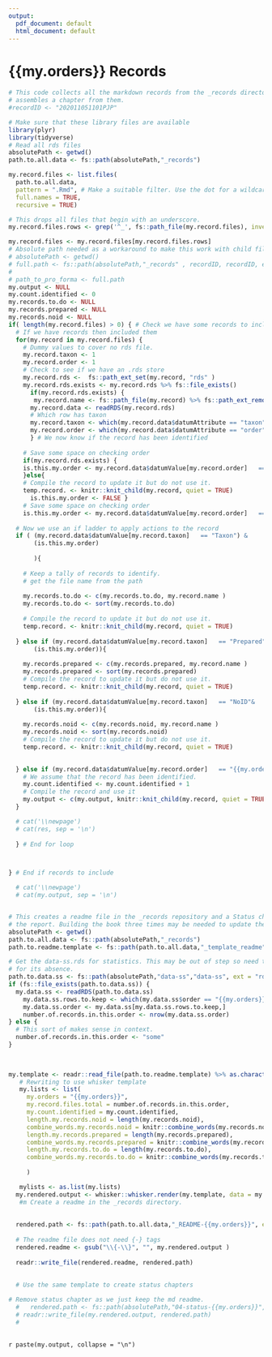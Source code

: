 ```yaml
---
output:
  pdf_document: default
  html_document: default
---
```


# {{my.orders}} Records



```r

# This code collects all the markdown records from the _records directory and
# assembles a chapter from them.
#recordID <- "202011051101PJP"

# Make sure that these library files are available
library(plyr)
library(tidyverse)
# Read all rds files
absolutePath <- getwd()
path.to.all.data <- fs::path(absolutePath,"_records")

my.record.files <- list.files(
  path.to.all.data,
  pattern = ".Rmd", # Make a suitable filter. Use the dot for a wildcard.
  full.names = TRUE,
  recursive = TRUE) 

# This drops all files that begin with an underscore.
my.record.files.rows <- grep('^_', fs::path_file(my.record.files), invert = TRUE )

my.record.files <- my.record.files[my.record.files.rows]
# Absolute path needed as a workaround to make this work with child files
# absolutePath <- getwd()
# full.path <- fs::path(absolutePath,"_records" , recordID, recordID, ext = "Rmd")
# 
# path_to_pro_forma <- full.path
my.output <- NULL
my.count.identified <- 0
my.records.to.do <- NULL
my.records.prepared <- NULL
my.records.noid <- NULL
if( length(my.record.files) > 0) { # Check we have some records to include.
  # If we have records then included them
  for(my.record in my.record.files) {
    # Dummy values to cover no rds file.
    my.record.taxon <- 1
    my.record.order <- 1
    # Check to see if we have an .rds store
    my.record.rds <-  fs::path_ext_set(my.record, "rds" ) 
    my.record.rds.exists <- my.record.rds %>% fs::file_exists()
      if(my.record.rds.exists) {
       my.record.name <- fs::path_file(my.record) %>% fs::path_ext_remove() 
      my.record.data <- readRDS(my.record.rds)  
      # Which row has taxon
      my.record.taxon <- which(my.record.data$datumAttribute == "taxon")
      my.record.order <- which(my.record.data$datumAttribute == "order")
      } # We now know if the record has been identified
    
    # Save some space on checking order
    if(my.record.rds.exists) {
    is.this.my.order <- my.record.data$datumValue[my.record.order]   == "{{my.orders}}"
    }else{
    # Compile the record to update it but do not use it.
    temp.record. <- knitr::knit_child(my.record, quiet = TRUE)
      is.this.my.order <- FALSE }    
    # Save some space on checking order
    is.this.my.order <- my.record.data$datumValue[my.record.order]   == "{{my.orders}}"
  
  # Now we use an if ladder to apply actions to the record      
  if ( (my.record.data$datumValue[my.record.taxon]   == "Taxon") &
       (is.this.my.order)
       
       ){
    
    # Keep a tally of records to identify.
    # get the file name from the path
    
    my.records.to.do <- c(my.records.to.do, my.record.name )
    my.records.to.do <- sort(my.records.to.do)
    
    # Compile the record to update it but do not use it.
    temp.record. <- knitr::knit_child(my.record, quiet = TRUE)
    
  } else if (my.record.data$datumValue[my.record.taxon]   == "Prepared" &
       (is.this.my.order)){
    
    my.records.prepared <- c(my.records.prepared, my.record.name )
    my.records.prepared <- sort(my.records.prepared)
    # Compile the record to update it but do not use it.
    temp.record. <- knitr::knit_child(my.record, quiet = TRUE)    
    
  } else if (my.record.data$datumValue[my.record.taxon]   == "NoID"&
       (is.this.my.order)){
    
    my.records.noid <- c(my.records.noid, my.record.name )
    my.records.noid <- sort(my.records.noid)
    # Compile the record to update it but do not use it.
    temp.record. <- knitr::knit_child(my.record, quiet = TRUE)    

    
  } else if (my.record.data$datumValue[my.record.order]   == "{{my.orders}}")  {
    # We assume that the record has been identified.
    my.count.identified <- my.count.identified + 1
    # Compile the record and use it
    my.output <- c(my.output, knitr::knit_child(my.record, quiet = TRUE)) 
  }

  # cat('\\newpage')
  # cat(res, sep = '\n') 
  
  } # End for loop



} # End if records to include

  # cat('\\newpage')
  # cat(my.output, sep = '\n')



```



```r
# This creates a readme file in the _records repository and a Status chapter in
# the report. Building the book three times may be needed to update the figures.
absolutePath <- getwd()
path.to.all.data <- fs::path(absolutePath,"_records")
path.to.readme.template <- fs::path(path.to.all.data,"_template_readme",ext = "Rmd")

# Get the data-ss.rds for statistics. This may be out of step so need to allow
# for its absence.
path.to.data.ss <- fs::path(absolutePath,"data-ss","data-ss", ext = "rds")
if (fs::file_exists(path.to.data.ss)) {
  my.data.ss <- readRDS(path.to.data.ss)
    my.data.ss.rows.to.keep <- which(my.data.ss$order == "{{my.orders}}")
    my.data.ss.order <- my.data.ss[my.data.ss.rows.to.keep,]
    number.of.records.in.this.order <- nrow(my.data.ss.order)
} else {
  # This sort of makes sense in context.
  number.of.records.in.this.order <- "some"
}

    
    
my.template <- readr::read_file(path.to.readme.template) %>% as.character()
   # Rewriting to use whisker template
   my.lists <- list(
     my.orders = "{{my.orders}}",
     my.record.files.total = number.of.records.in.this.order,
     my.count.identified = my.count.identified,
     length.my.records.noid = length(my.records.noid),
     combine_words.my.records.noid = knitr::combine_words(my.records.noid),
     length.my.records.prepared = length(my.records.prepared),
     combine_words.my.records.prepared = knitr::combine_words(my.records.prepared),
     length.my.records.to.do = length(my.records.to.do),
     combine_words.my.records.to.do = knitr::combine_words(my.records.to.do )
     
     )

   mylists <- as.list(my.lists)
  my.rendered.output <- whisker::whisker.render(my.template, data = my.lists, strict= FALSE)
   #m Create a readme in the _records directory.
  
  
  rendered.path <- fs::path(path.to.all.data,"_README-{{my.orders}}", ext = "md")
  
  # The readme file does not need {-} tags
  rendered.readme <- gsub("\\{-\\}", "", my.rendered.output )
  
  readr::write_file(rendered.readme, rendered.path)
  
  
  # Use the same template to create status chapters

# Remove status chapter as we just keep the md readme.  
  #   rendered.path <- fs::path(absolutePath,"04-status-{{my.orders}}", ext = "Rmd")
  # readr::write_file(my.rendered.output, rendered.path)
  # 
  
```

`r paste(my.output, collapse = "\n")`